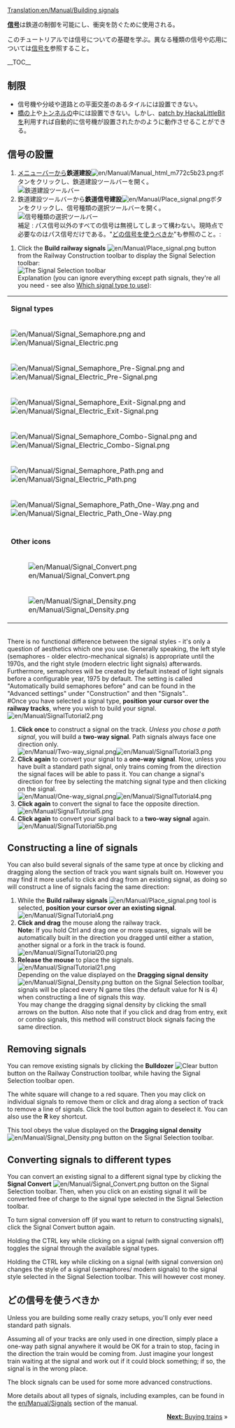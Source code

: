 [[Translation:en/Manual/Building signals]]
{{en/Translation|origin= en/Manual/Building signals
|from  = en
|to    = ja
|Percentage = 0
}}

{{ja/Manual/Tutorial/Navigation}}
'''[[en/Manual/Signals|信号]]'''は鉄道の制御を可能にし、衝突を防ぐために使用される。

このチュートリアルでは信号についての基礎を学ぶ。異なる種類の信号や応用については[[en/Manual/Signals|信号]]を参照すること。

__TOC__
== 制限 ==
* 信号機や分岐や道路との平面交差のあるタイルには設置できない。
* [[en/Manual/Bridges|橋]]の上や[[en/Manual/Tunnels|トンネル]]の中には設置できない。しかし、[[en/Community/Patches/Tunnel Signals|patch by HackaLittleBit]]を利用すれば自動的に信号機が設置されたかのように動作させることができる。

== 信号の設置 ==
#[[en/Manual/Game interface#the-menu-bar|メニューバー]]から'''鉄道建設'''[[File:en/Manual/Manual html m772c5b23.png]]ボタンをクリックし、鉄道建設ツールバーを開く。<br/>[[File:en/Manual/Railroad Construction.png|none|frame|鉄道建設ツールバー]]
#鉄道建設ツールバーから'''鉄道信号建設'''[[File:en/Manual/Place signal.png]]ボタンをクリックし、信号種類の選択ツールバーを開く。<br/>[[File:en/Manual/Signal Selection.png|none|frame|信号種類の選択ツールバー]]<br/>補足 : パス信号以外のすべての信号は無視してしまって構わない。現時点で必要なのはパス信号だけである。"[[ja/Manual/Building signals#どの信号を使うべきか|どの信号を使うべきか]]"も参照のこと。:

#Click the '''Build railway signals''' [[File:en/Manual/Place signal.png]] button from the Railway Construction toolbar to display the Signal Selection toolbar:<br/>[[File:en/Manual/Signal Selection.png|none|frame|The Signal Selection toolbar]]<br/>Explanation (you can ignore everything except path signals, they're all you need - see also [[en/Manual/Building signals#which-signal-type-to-use|Which signal type to use]]):
{|
|-
|colspan=2|'''Signal types'''
|-
|[[File:en/Manual/Signal Semaphore.png]] and [[File:en/Manual/Signal Electric.png]]||[[en/Manual/Signals#block-signals|Block signal]]
|-
|[[File:en/Manual/Signal Semaphore Pre-Signal.png]] and [[File:en/Manual/Signal Electric Pre-Signal.png]]||[[en/Manual/Signals#entry-pre-signals|Entry pre-signal]]
|-
|[[File:en/Manual/Signal Semaphore Exit-Signal.png]] and [[File:en/Manual/Signal Electric Exit-Signal.png]]||[[en/Manual/Signals#exit-signals|Exit-signal]]
|-
|[[File:en/Manual/Signal Semaphore Combo-Signal.png]] and [[File:en/Manual/Signal Electric Combo-Signal.png]]||[[en/Manual/Signals#combo-signals|Combo-signal]]
|-
|[[File:en/Manual/Signal Semaphore Path.png]] and [[File:en/Manual/Signal Electric Path.png]]||[[en/Manual/Signals#path-signals|Standard path signal]] (can be passed in the reverse direction, and is ignored in that case)
|-
|[[File:en/Manual/Signal Semaphore Path One-Way.png]] and [[File:en/Manual/Signal Electric Path One-Way.png]]||[[en/Manual/Signals#path-signals|One-way path signal]] (can not be passed in the reverse direction)
|-
|-
|colspan=2|'''Other icons'''
|-
|[[File:en/Manual/Signal Convert.png]]|| Signal conversion tool - converts the signal type on the ''track'' to the one selected in the ''gui''. See [[en/Manual/Building signals#converting-signals-to-different-types|Building signals]]
|-
|[[File:en/Manual/Signal Density.png]]|| Signal density tool - sets how closely the signals are placed when auto build of signals are used. See [[en/Manual/Building signals#constructing-a-line-of-signals|Building signals]]
|}<br/>There is no functional difference between the signal styles - it's only a question of aesthetics which one you use. Generally speaking, the left style (semaphores - older electro-mechanical signals) is appropriate until the 1970s, and the right style (modern electric light signals) afterwards.<br/>Furthermore, semaphores will be created by default instead of light signals before a configurable year, 1975 by default. The setting is called "Automatically build semaphores before" and can be found in the "Advanced settings" under "Construction" and then "Signals"..<br/>
#Once you have selected a signal type, '''position your cursor over the railway tracks''', where you wish to build your signal.<br/>[[File:en/Manual/SignalTutorial2.png|none|frame]]
#'''Click once''' to construct a signal on the track. ''Unless you chose a path signal'', you will build a '''two-way signal'''. Path signals always face one direction only.<br/>[[File:en/Manual/Two-way signal.png|frame|left]][[File:en/Manual/SignalTutorial3.png|none|frame]]
#'''Click again''' to convert your signal to a '''one-way signal'''. Now, unless you have built a standard path signal, only trains coming from the direction the signal faces will be able to pass it. You can change a signal's direction for free by selecting the matching signal type and then clicking on the signal.<br/>[[File:en/Manual/One-way signal.png|frame|left]][[File:en/Manual/SignalTutorial4.png|none|frame]]
#'''Click again''' to convert the signal to face the opposite direction.<br/>[[File:en/Manual/SignalTutorial5.png|none|frame]]
#'''Click again''' to convert your signal back to a '''two-way signal''' again.<br/>[[File:en/Manual/SignalTutorial5b.png|none|frame]]

== Constructing a line of signals ==
You can also build several signals of the same type at once by clicking and dragging along the section of track you want signals built on. However you may find it more useful to click and drag from an existing signal, as doing so will construct a line of signals facing the same direction:
#While the '''Build railway signals''' [[File:en/Manual/Place signal.png]] tool is selected, '''position your cursor over an existing signal'''.<br/>[[File:en/Manual/SignalTutorial4.png|none|frame]]
#'''Click and drag''' the mouse along the railway track.<br/><b>Note:</b> If you hold Ctrl and drag one or more squares, signals will be automatically built in the direction you dragged until either a station, another signal or a fork in the track is found.<br/>[[File:en/Manual/SignalTutorial20.png|none|frame]]
#'''Release the mouse''' to place the signals.<br/>[[File:en/Manual/SignalTutorial21.png|none|frame]]<br/>Depending on the value displayed on the '''Dragging signal density''' [[File:en/Manual/Signal Density.png]] button on the Signal Selection toolbar, signals will be placed every N game tiles (the default value for N is 4) when constructing a line of signals this way.<br/>You may change the dragging signal density by clicking the small arrows on the button. Also note that if you click and drag from entry, exit or combo signals, this method will construct block signals facing the same direction.

== Removing signals ==
You can remove existing signals by clicking the '''Bulldozer''' [[File:en/Manual/Toggle clear active.png|Clear button]] button on the Railway Construction toolbar, while having the Signal Selection toolbar open.

The white square will change to a red square. Then you may click on individual signals to remove them or click and drag along a section of track to remove a line of signals. Click the tool button again to deselect it. You can also use the '''R''' key shortcut.

This tool obeys the value displayed on the '''Dragging signal density'''[[File:en/Manual/Signal Density.png]] button on the Signal Selection toolbar.

== Converting signals to different types ==
You can convert an existing signal to a different signal type by clicking the '''Signal Convert''' [[File:en/Manual/Signal Convert.png]] button on the Signal Selection toolbar. Then, when you click on an existing signal it will be converted free of charge to the signal type selected in the Signal Selection toolbar.

To turn signal conversion off (if you want to return to constructing signals), click the Signal Convert button again.

Holding the CTRL key while clicking on a signal (with signal conversion off) toggles the signal through the available signal types.

Holding the CTRL key while clicking on a signal (with signal conversion on) changes the style of a signal (semaphores/ modern signals) to the signal style selected in the Signal Selection toolbar. This will however cost money.

== どの信号を使うべきか ==
Unless you are building some really crazy setups, you'll only ever need standard path signals.

Assuming all of your tracks are only used in one direction, simply place a one-way path signal anywhere it would be OK for a train to stop, facing in the direction the train would be coming from. Just imagine your longest train waiting at the signal and work out if it could block something; if so, the signal is in the wrong place.

The block signals can be used for some more advanced constructions.

More details about all types of signals, including examples, can be found in the [[en/Manual/Signals]] section of the manual.

<span style="float: right">[[en/Manual/Buying trains|'''Next:''' Buying trains]] &raquo;</span>